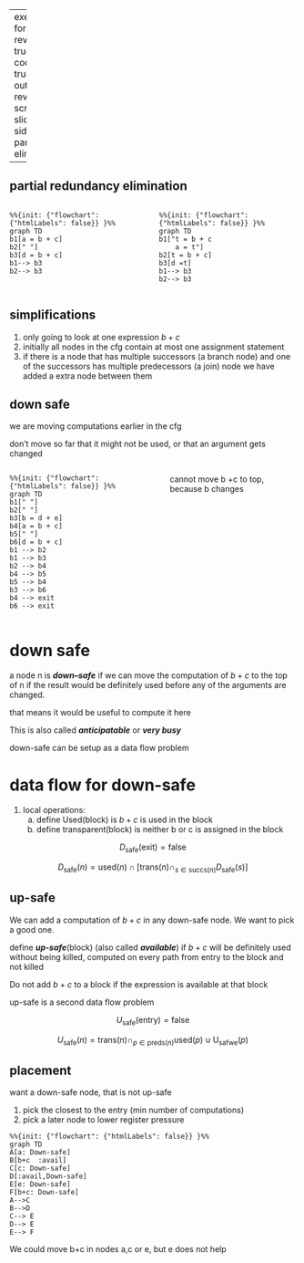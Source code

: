 
---
execute:
  echo: true
format:
  html: default
  revealjs:
    chalkboard: true
    code-fold: true
    code-line-numbers: true
    echo: true
    output-file: revealjs_05c_pre.qmd
    scrollable: false
    slideNumber: c/t
sidebar: false
title: _ partial_redundancy elimination

---




## partial redundancy elimination

::: {.columns}
::: {.column}
```mermaid
%%{init: {"flowchart": {"htmlLabels": false}} }%%
graph TD
b1[a = b + c]
b2[" "]
b3[d = b + c]
b1--> b3
b2--> b3
```

:::
::: {.column}
```mermaid
%%{init: {"flowchart": {"htmlLabels": false}} }%%
graph TD
b1["t = b + c
    a = t"]
b2[t = b + c]
b3[d =t]
b1--> b3
b2--> b3
```
:::

:::

## simplifications 

1. only going to look at one expression $b + c$
1. initially all nodes in the cfg contain at most one assignment statement 
1. if there is a node that has multiple successors (a branch node)  and one of the successors has multiple predecessors (a join) node we have added a extra node between them



## down safe 

we are moving computations earlier in the cfg 

don't move so far that it might not be used, or that an argument gets changed

::: {.columns}
::: {.column}
```mermaid
%%{init: {"flowchart": {"htmlLabels": false}} }%%
graph TD
b1[" "]
b2[" "]
b3[b = d + e]
b4[a = b + c]
b5[" "]
b6[d = b + c]
b1 --> b2
b1 --> b3
b2 --> b4
b4 --> b5
b5 --> b4
b3 --> b6
b4 --> exit
b6 --> exit

```



:::
::: {.column}

cannot move b +c to top, because b changes
:::

::: 


# down safe 

a node n is ***down--safe*** if we can move the computation of $b+c$ to the top of n
if the result would be definitely used before any of the arguments are changed.

that means it would be useful to compute it here 


This is also called ***anticipatable*** or ***very busy*** 

down-safe can be setup as a data flow problem 

# data flow for down-safe

1) local operations:
    a. define Used(block) is $b +c$ is used in the block
    b. define transparent(block) is neither b or c is assigned in the block



$$
D_{\text{safe}}(\text{exit}) = \text{false}
$$

$$
D_{\text{safe}}(n)=\text{used}(n) \cap [ \text{trans}(n) \cap_{s \in \text{succs}(n)}D_{\text{safe}}(s)] 
$$ 

## up-safe

We can add a computation of $b+c$ in any down-safe node.  We want to pick a good one.

define ***up-safe***(block) (also called ***available***) if $b+c$ will be definitely used without being killed, computed on every path from entry to the block and not killed 

Do not add $b+c$ to a block if the expression is available at that block

up-safe is a second data flow problem


$$
U_{\text{safe}}(\text{entry}) = \text{false}
$$

$$
U_{\text{safe}}(n)=  \text{trans}(n) \cap_{p \in \text{preds}(n)} \text{used}(p) \cup \text{U}_{\text{safwe}}(p)
$$


## placement 

want a down-safe node, that is not up-safe 

1. pick the closest to the entry (min number of computations)
1. pick a later node to lower register pressure 

```mermaid
%%{init: {"flowchart": {"htmlLabels": false}} }%%
graph TD
A[a: Down-safe]
B[b+c  :avail]
C[c: Down-safe]
D[:avail,Down-safe]
E[e: Down-safe]
F[b+c: Down-safe]
A-->C
B-->D
C--> E
D--> E
E--> F
```

We could move  b+c in nodes a,c or e, but e does not help 